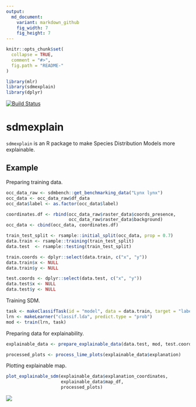 ```yaml
---
output:
  md_document:
    variant: markdown_github
    fig_width: 7
    fig_height: 7
---
```


<!-- README.md is generated from README.Rmd. Please edit that file -->

```r
knitr::opts_chunk$set(
  collapse = TRUE,
  comment = "#>",
  fig.path = "README-"
)
```


```r
library(mlr)
library(sdmexplain)
library(dplyr)
```

[![Build Status](https://travis-ci.org/boyanangelov/sdmexplain.svg?branch=master)](https://travis-ci.org/boyanangelov/sdmexplain)

# sdmexplain

`sdmexplain` is an R package to make Species Distribution Models more explainable.

## Example

Preparing training data.

```r
occ_data_raw <- sdmbench::get_benchmarking_data("Lynx lynx")
occ_data <- occ_data_raw$df_data
occ_data$label <- as.factor(occ_data$label)

coordinates.df <- rbind(occ_data_raw$raster_data$coords_presence,
                        occ_data_raw$raster_data$background)
occ_data <- cbind(occ_data, coordinates.df)

train_test_split <- rsample::initial_split(occ_data, prop = 0.7)
data.train <- rsample::training(train_test_split)
data.test  <- rsample::testing(train_test_split)

train.coords <- dplyr::select(data.train, c("x", "y"))
data.train$x <- NULL
data.train$y <- NULL

test.coords <- dplyr::select(data.test, c("x", "y"))
data.test$x <- NULL
data.test$y <- NULL
```

Training SDM.

```r
task <- makeClassifTask(id = "model", data = data.train, target = "label")
lrn <- makeLearner("classif.lda", predict.type = "prob")
mod <- train(lrn, task)
```

Preparing data for explainability.

```r
explainable_data <- prepare_explainable_data(data.test, mod, test.coords)
```

```r
processed_plots <- process_lime_plots(explainable_data$explanation)
```

Plotting explainable map.

```r
plot_explainable_sdm(explainable_data$explanation_coordinates,
                     explainable_data$map_df,
                     processed_plots)
```

![](screenshots/screenshot_1.png)
